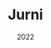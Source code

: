 ---
title: "Jurni"
date: "2022"
description: "A mental health app that analyzes your journal entries and provides you with insights"
link: "github.com/dooduneye/"
button: "View Project"
---